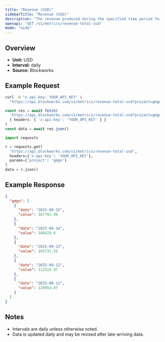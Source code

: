 ```yaml
---
title: "Revenue (USD)"
sidebarTitle: "Revenue (USD)"
description: "The revenue produced during the specified time period for given project."
openapi: "GET /v1/metrics/revenue-total-usd"
mode: "wide"
---
```


## Overview

- **Unit:** USD
- **Interval:** daily
- **Source:** Blockworks

## Example Request

<CodeGroup>

```bash cURL
curl -H "x-api-key: YOUR_API_KEY" \
  "https://api.blockworks.com/v1/metrics/revenue-total-usd?project=gmgn"
```

```typescript TypeScript
const res = await fetch(
  'https://api.blockworks.com/v1/metrics/revenue-total-usd?project=gmgn',
  { headers: { 'x-api-key': 'YOUR_API_KEY' } }
)
const data = await res.json()
```

```python Python
import requests

r = requests.get(
  'https://api.blockworks.com/v1/metrics/revenue-total-usd',
  headers={'x-api-key': 'YOUR_API_KEY'},
  params={'project': 'gmgn'}
)
data = r.json()
```

</CodeGroup>

## Example Response

```json
{
  "gmgn": [
    {
      "date": "2025-09-15",
      "value": 167793.06
    },
    {
      "date": "2025-09-14",
      "value": 180429.6
    },
    {
      "date": "2025-09-13",
      "value": 105732.55
    },
    {
      "date": "2025-09-12",
      "value": 112515.97
    },
    {
      "date": "2025-09-11",
      "value": 129954.07
    }
  ]
}
```

## Notes
- Intervals are daily unless otherwise noted.
- Data is updated daily and may be revised after late-arriving data.